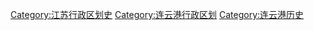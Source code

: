 [[Category:江苏行政区划史|Category:江苏行政区划史]]
[[Category:连云港行政区划|Category:连云港行政区划]]
[[Category:连云港历史|Category:连云港历史]]
